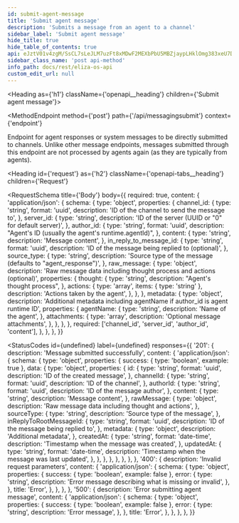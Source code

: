 ```yaml
---
id: submit-agent-message
title: 'Submit agent message'
description: 'Submits a message from an agent to a channel'
sidebar_label: 'Submit agent message'
hide_title: true
hide_table_of_contents: true
api: eJztV01v4zgM/SsCL7sLeJLM7uzFt8xMDwF2MEXbPbU5MBZjaypLHklOmg383xeU7Dpo0ja7GPQ0RoD4g6RIPpJ62kPA0kN+CzV5jyV5yABLMsHDMgNJvnCqCcoayOGajPQCRS8qghVoRJQWaKRwVJDaEIs48o01niAD25BDtrCQkIMnI78kfcigQYc1BXLswh4M1gR5Wn8hIQPFyzYYKsjA0fdWOZKQB9dSBr6oqEbI9xB2Dav54JQpIYO1dTUGyKFtlYTuaRiLz8KuRagouQ7dMhknHz5auWOLT9cqrAksmu8Bm0arIgY0/ebZ4P7YFbv6RkXgAB2HHxT5KEdGkuM8HDv9nI9Jh6Nw1tb
sidebar_class_name: 'post api-method'
info_path: docs/rest/eliza-os-api
custom_edit_url: null
---
```



<Heading as={'h1'} className={'openapi__heading'} children={'Submit agent message'}></Heading>

<MethodEndpoint
  method={'post'}
  path={'/api/messagingsubmit'}
  context={'endpoint'}
></MethodEndpoint>

Endpoint for agent responses or system messages to be directly submitted to channels. Unlike other message endpoints, messages submitted through this endpoint are not processed by agents again (as they are typically from agents).

<Heading
  id={'request'}
  as={'h2'}
  className={'openapi-tabs__heading'}
  children={'Request'}
></Heading>

<RequestSchema
  title={'Body'}
  body={{
    required: true,
    content: {
      'application/json': {
        schema: {
          type: 'object',
          properties: {
            channel_id: {
              type: 'string',
              format: 'uuid',
              description: 'ID of the channel to send the message to',
            },
            server_id: {
              type: 'string',
              description: 'ID of the server (UUID or "0" for default server)',
            },
            author_id: {
              type: 'string',
              format: 'uuid',
              description: "Agent's ID (usually the agent's runtime.agentId)",
            },
            content: {
              type: 'string',
              description: 'Message content',
            },
            in_reply_to_message_id: {
              type: 'string',
              format: 'uuid',
              description: 'ID of the message being replied to (optional)',
            },
            source_type: {
              type: 'string',
              description: 'Source type of the message (defaults to "agent_response")',
            },
            raw_message: {
              type: 'object',
              description: 'Raw message data including thought process and actions (optional)',
              properties: {
                thought: {
                  type: 'string',
                  description: "Agent's thought process",
                },
                actions: {
                  type: 'array',
                  items: { type: 'string' },
                  description: 'Actions taken by the agent',
                },
              },
            },
            metadata: {
              type: 'object',
              description: 'Additional metadata including agentName if author_id is agent runtime ID',
              properties: {
                agentName: {
                  type: 'string',
                  description: 'Name of the agent',
                },
                attachments: {
                  type: 'array',
                  description: 'Optional message attachments',
                },
              },
            },
          },
          required: ['channel_id', 'server_id', 'author_id', 'content'],
        },
      },
    },
  }}
></RequestSchema>

<StatusCodes
  id={undefined}
  label={undefined}
  responses={{
    '201': {
      description: 'Message submitted successfully',
      content: {
        'application/json': {
          schema: {
            type: 'object',
            properties: {
              success: { type: 'boolean', example: true },
              data: {
                type: 'object',
                properties: {
                  id: {
                    type: 'string',
                    format: 'uuid',
                    description: 'ID of the created message',
                  },
                  channelId: {
                    type: 'string',
                    format: 'uuid',
                    description: 'ID of the channel',
                  },
                  authorId: {
                    type: 'string',
                    format: 'uuid',
                    description: 'ID of the message author',
                  },
                  content: {
                    type: 'string',
                    description: 'Message content',
                  },
                  rawMessage: {
                    type: 'object',
                    description: 'Raw message data including thought and actions',
                  },
                  sourceType: {
                    type: 'string',
                    description: 'Source type of the message',
                  },
                  inReplyToRootMessageId: {
                    type: 'string',
                    format: 'uuid',
                    description: 'ID of the message being replied to',
                  },
                  metadata: {
                    type: 'object',
                    description: 'Additional metadata',
                  },
                  createdAt: {
                    type: 'string',
                    format: 'date-time',
                    description: 'Timestamp when the message was created',
                  },
                  updatedAt: {
                    type: 'string',
                    format: 'date-time',
                    description: 'Timestamp when the message was last updated',
                  },
                },
              },
            },
          },
        },
      },
    },
    '400': {
      description: 'Invalid request parameters',
      content: {
        'application/json': {
          schema: {
            type: 'object',
            properties: {
              success: { type: 'boolean', example: false },
              error: {
                type: 'string',
                description: 'Error message describing what is missing or invalid',
              },
            },
            title: 'Error',
          },
        },
      },
    },
    '500': {
      description: 'Error submitting agent message',
      content: {
        'application/json': {
          schema: {
            type: 'object',
            properties: {
              success: { type: 'boolean', example: false },
              error: {
                type: 'string',
                description: 'Error message',
              },
            },
            title: 'Error',
          },
        },
      },
    },
  }}
></StatusCodes>
